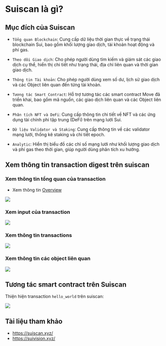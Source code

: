 
# Suiscan là gì? 

## Mục đích của Suiscan

+ `Tổng quan Blockchain`: Cung cấp dữ liệu thời gian thực về trạng thái blockchain Sui, bao gồm khối lượng giao dịch, tài khoản hoạt động và phí gas.

+ `Theo dõi Giao dịch`: Cho phép người dùng tìm kiếm và giám sát các giao dịch cụ thể, hiển thị chi tiết như trạng thái, địa chỉ liên quan và thời gian giao dịch.

+ `Thông tin Tài khoản`: Cho phép người dùng xem số dư, lịch sử giao dịch và các Object liên quan đến từng tài khoản.

+ `Tương tác Smart Contract`: Hỗ trợ tương tác các smart contract Move đã triển khai, bao gồm mã nguồn, các giao dịch liên quan và các Object liên quan.

+ `Phân tích NFT và DeFi`: Cung cấp thông tin chi tiết về NFT và các ứng dụng tài chính phi tập trung (DeFi) trên mạng lưới Sui.

+ `Dữ liệu Validator và Staking`: Cung cấp thông tin về các validator mạng lưới, thống kê staking và chi tiết epoch.

+ `Analytic`: Hiển thị biểu đồ các chỉ số mạng lưới như khối lượng giao dịch và phí gas theo thời gian, giúp người dùng phân tích xu hướng.





## Xem thông tin transaction digest trên suiscan


### Xem thông tin tổng quan của transaction

- Xem thông tin [Overview](https://suiscan.xyz/devnet/tx/2zSX9dfsMUAAG8qYtGHy7scXM2d4jgEurohHrSUtYrGB)

![](../assets/overview_transaction_scan.png)


### Xem input của transaction

![](../assets/inputs_transaction_scan.png)

### Xem thông tin transactions 

![](../assets/transactions_scan.png)


### Xem thông tin các object liên quan 

![](../assets/objects_scan.png)



## Tương tác smart contract trên Suiscan 

Thiện hiện transaction `hello_world` trên suiscan: 

![](../assets/interact_scan.png)



## Tài liệu tham khảo 
+ https://suiscan.xyz/
+ https://suivision.xyz/


